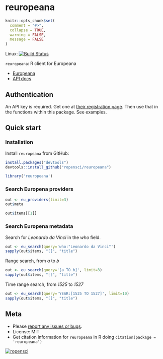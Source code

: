 reuropeana
=========

```r
knitr::opts_chunk$set(
  comment = "#>",
  collapse = TRUE,
  warning = FALSE,
  message = FALSE
)
```

Linux: [![Build Status](https://api.travis-ci.org/ropensci/reuropeana.png)](https://travis-ci.org/ropensci/reuropeana)

`reuropeana`: R client for Europeana

* [Europeana](http://europeana.eu/)
* [API docs](http://labs.europeana.eu/api/)

## Authentication

An API key is required. Get one at [their registration page](http://labs.europeana.eu/api/registration/). Then use that in the functions within this package. See examples.

## Quick start

### Installation

Install `reuropeana` from GitHub:

```r
install.packages("devtools")
devtools::install_github("ropensci/reuropeana")
```

```r
library('reuropeana')
```

### Search Europena providers

```r
out <- eu_providers(limit=3)
out$meta
```

```r
out$items[[1]]
```

### Search Europena metadata

Search for _Leonardo da Vinci_ in the _who_ field.

```r
out <- eu_search(query='who:"Leonardo da Vinci"')
sapply(out$items, "[[", "title")
```

Range search, from _a_ to _b_

```r
out <- eu_search(query='[a TO b]', limit=3)
sapply(out$items, "[[", "title")
```

Time range search, from _1525_ to _1527_

```r
out <- eu_search(query='YEAR:[1525 TO 1527]', limit=10)
sapply(out$items, "[[", "title")
```

## Meta

* Please [report any issues or bugs](https://github.com/ropensci/reuropeana/issues).
* License: MIT
* Get citation information for `reuropeana` in R doing `citation(package = 'reuropeana')`

[![ropensci](http://ropensci.org/public_images/github_footer.png)](http://ropensci.org)
